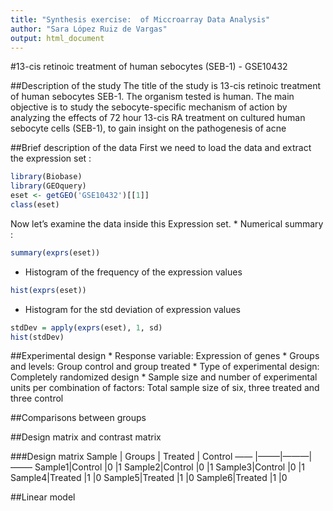 ```yaml
---
title: "Synthesis exercise:  of Miccroarray Data Analysis" 
author: "Sara López Ruiz de Vargas"
output: html_document 
---
```



#13-cis retinoic treatment of human sebocytes (SEB-1) - GSE10432


##Description of the study 
The title of the study is 13-cis retinoic treatment of human sebocytes SEB-1. The organism tested is human. 
The main objective is to study the sebocyte-specific mechanism of action by analyzing the effects of 72 hour 13-cis RA treatment on cultured human sebocyte cells (SEB-1), to gain insight on the pathogenesis of acne 

##Brief description of the data
First we need to load the data and extract the expression set :
```r
library(Biobase)
library(GEOquery)
eset <- getGEO('GSE10432')[[1]]
class(eset)
```

Now let's examine the data inside this Expression set. 
* Numerical summary : 
```r
summary(exprs(eset))
```


* Histogram of the frequency of the expression values
```r
hist(exprs(eset))
```

* Histogram for the std deviation of expression values 
```r
stdDev = apply(exprs(eset), 1, sd)
hist(stdDev)
```


##Experimental design 
* Response variable: Expression of genes
* Groups and levels: Group control and group treated
* Type of experimental design: Completely randomized design
* Sample size and number of experimental units per combination of factors: Total sample size of six, three treated and three control

##Comparisons between groups 

##Design matrix and contrast matrix

###Design matrix
Sample | Groups | Treated | Control 
------ |--------|---------|--------
Sample1|Control |0        |1
Sample2|Control |0        |1
Sample3|Control |0        |1
Sample4|Treated |1        |0
Sample5|Treated |1        |0
Sample6|Treated |1        |0

##Linear model 




